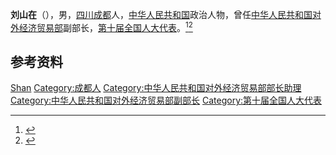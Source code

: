 '''刘山在'''（{{bd|1941年|4月|}}），男，[[四川|四川]][[成都|成都]]人，[[中华人民共和国|中华人民共和国]]政治人物，曾任[[中华人民共和国对外经济贸易部|中华人民共和国对外经济贸易部]]副部长，[[第十届全国人大代表|第十届全国人大代表]]。<ref>{{Cite web|title=口述浦东30年｜刘山在：缺钱少技术，金茂如何建成的|url=https://www.thepaper.cn/newsDetail_forward_6802579|accessdate=2020-10-04|work=澎湃新闻}}</ref><ref>{{Cite book|title=中华人民共和国职官志|author=何虎生, 李耀东, 向常福主编|publisher=中国社会出版社|year=2003|isbn=9787800883934|location=北京|pages=}}</ref>

== 参考资料 ==
{{reflist}}

{{中国人物小作品}}

{{Authority control}}
{{DEFAULTSORT:Liu刘}}
[[Category:刘姓|Shan]]
[[Category:成都人|Category:成都人]]
[[Category:中华人民共和国对外经济贸易部部长助理|Category:中华人民共和国对外经济贸易部部长助理]]
[[Category:中华人民共和国对外经济贸易部副部长|Category:中华人民共和国对外经济贸易部副部长]]
[[Category:第十届全国人大代表|Category:第十届全国人大代表]]